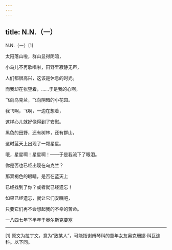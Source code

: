 ```yaml
---
---
---
```

title: N.N.（一）
---



N.N.（一）[1]


太阳落山啦，群山显得阴暗，

小鸟儿不再歌唱啦，田野里寂静无声，

人们都很高兴，这该是休息的时光。

而我却在张望着，……于是我的心啊，

飞向乌克兰，飞向阴暗的小花园。

我飞啊，飞啊，一边在想着，

这样心儿就好像得到了安慰。

黑色的田野，还有树林，还有群山，

这时蓝天上出现了一颗星星。

哦，星星啊！星星啊！——于是我流下了眼泪。

你是否也已经出现在乌克兰？

那双褐色的眼睛，是否在蓝天上

已经找到了你？或者就已经遗忘！

如果已经遗忘，就让它们安眠吧，

只要它们再不会想起我的不幸的苦命。

一八四七年下半年于奥尔斯克要塞



* * *



[1] 原文为拉丁文，意为“致某人”，可能指谢甫琴科的童年女友奥克珊娜·科瓦连科。以下同。